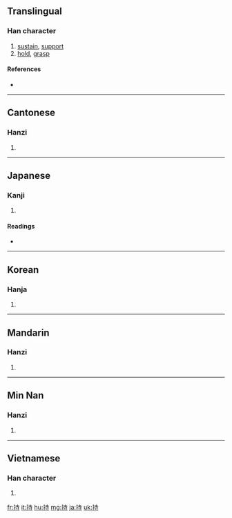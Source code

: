 ==Translingual==
{{Han stroke|[[Image:持-bw.png|250px]]}}

===Han character===
{{Han char|rn=64|rad=手|as=06|sn=9|four=5404<sub>1</sub>|canj=手土木戈 (QGDI)|ids=⿰[[扌]][[寺]]}}

# [[sustain]], [[support]]
# [[hold]], [[grasp]]

====References====
* {{Han ref|kx=0429.050|dkj=12019|dj=0778.020|hdz=31866.020|uh=6301|ud=25345|bh=ABF9|bd=44025}}

----

==Cantonese==

===Hanzi===
{{yue-hanzi|jyut=|y=chi4}}

# {{defn|Cantonese|sort=手06}}

----

==Japanese==

===Kanji===
{{ja-kanji|grade=3|rs=手06}}

# {{defn|Japanese}}

====Readings====
* {{ja-readings|on=[[じ]] (ji), [[ち]] (chi)|kun=[[もつ]] (motsu), [[もち]] (mochi)}}

----

==Korean==

===Hanja===
{{ko-hanja|hangeul=지|eumhun=|rv=ji|mr=chi|y=ci}}

# {{defn|Korean|sort=手06}}

----

==Mandarin==

===Hanzi===
{{cmn-hanzi|pin=[[chí]] ([[chi2]])|wg=ch'ih<sup>2</sup>}}

# {{defn|Mandarin|sort=手06}}

----
==Min Nan==

===Hanzi===
{{nan-hanzi|poj=tî, chhî}}

# {{defn|Min Nan}}

----

==Vietnamese==

===Han character===
{{vi-hantu|[[trì]], [[chày]], [[chiì]], [[ghiì]], [[giầy]], [[trầy]], [[chì]], [[ghì]], [[nghỉ]], [[trờ]]|rs=手06}}

# {{defn|Vietnamese|sort=手06}}

[[fr:持]]
[[it:持]]
[[hu:持]]
[[mg:持]]
[[ja:持]]
[[uk:持]]
